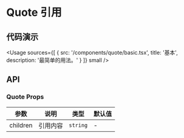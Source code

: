 
# Quote 引用

## 代码演示

<Usage
  sources={[
    {
      src: '/components/quote/basic.tsx',
      title: '基本',
      description: '最简单的用法。'
    }
  ]}
  small
/>

## API

### Quote Props

| 参数     | 说明     | 类型     | 默认值 |
| -------- | -------- | -------- | ------ |
| children | 引用内容 | `string` | -      |
